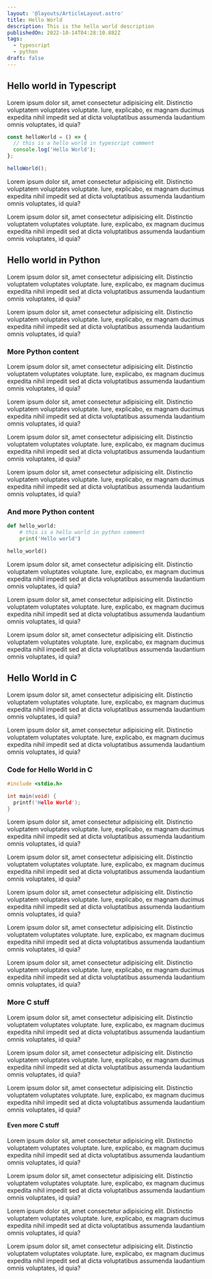 ```yaml
---
layout: '@layouts/ArticleLayout.astro'
title: Hello World
description: This is the hello world description
publishedOn: 2022-10-14T04:28:10.882Z
tags:
  - typescript
  - python
draft: false
---
```


## Hello world in Typescript

Lorem ipsum dolor sit, amet consectetur adipisicing elit. Distinctio voluptatem voluptates voluptate.
Iure, explicabo, ex magnam ducimus expedita nihil impedit sed at dicta voluptatibus assumenda laudantium
omnis voluptates, id quia?

```ts
const helloWorld = () => {
  // this is a hello world in typescript comment
  console.log('Hello World');
};

helloWorld();
```

Lorem ipsum dolor sit, amet consectetur adipisicing elit. Distinctio voluptatem voluptates voluptate.
Iure, explicabo, ex magnam ducimus expedita nihil impedit sed at dicta voluptatibus assumenda laudantium
omnis voluptates, id quia?

Lorem ipsum dolor sit, amet consectetur adipisicing elit. Distinctio voluptatem voluptates voluptate.
Iure, explicabo, ex magnam ducimus expedita nihil impedit sed at dicta voluptatibus assumenda laudantium
omnis voluptates, id quia?

## Hello world in Python

Lorem ipsum dolor sit, amet consectetur adipisicing elit. Distinctio voluptatem voluptates voluptate.
Iure, explicabo, ex magnam ducimus expedita nihil impedit sed at dicta voluptatibus assumenda laudantium
omnis voluptates, id quia?

Lorem ipsum dolor sit, amet consectetur adipisicing elit. Distinctio voluptatem voluptates voluptate.
Iure, explicabo, ex magnam ducimus expedita nihil impedit sed at dicta voluptatibus assumenda laudantium
omnis voluptates, id quia?

### More Python content

Lorem ipsum dolor sit, amet consectetur adipisicing elit. Distinctio voluptatem voluptates voluptate.
Iure, explicabo, ex magnam ducimus expedita nihil impedit sed at dicta voluptatibus assumenda laudantium
omnis voluptates, id quia?

Lorem ipsum dolor sit, amet consectetur adipisicing elit. Distinctio voluptatem voluptates voluptate.
Iure, explicabo, ex magnam ducimus expedita nihil impedit sed at dicta voluptatibus assumenda laudantium
omnis voluptates, id quia?

Lorem ipsum dolor sit, amet consectetur adipisicing elit. Distinctio voluptatem voluptates voluptate.
Iure, explicabo, ex magnam ducimus expedita nihil impedit sed at dicta voluptatibus assumenda laudantium
omnis voluptates, id quia?

Lorem ipsum dolor sit, amet consectetur adipisicing elit. Distinctio voluptatem voluptates voluptate.
Iure, explicabo, ex magnam ducimus expedita nihil impedit sed at dicta voluptatibus assumenda laudantium
omnis voluptates, id quia?

### And more Python content

```py
def hello_world:
    # this is a hello world in python comment
    print('Hello world')

hello_world()
```

Lorem ipsum dolor sit, amet consectetur adipisicing elit. Distinctio voluptatem voluptates voluptate.
Iure, explicabo, ex magnam ducimus expedita nihil impedit sed at dicta voluptatibus assumenda laudantium
omnis voluptates, id quia?

Lorem ipsum dolor sit, amet consectetur adipisicing elit. Distinctio voluptatem voluptates voluptate.
Iure, explicabo, ex magnam ducimus expedita nihil impedit sed at dicta voluptatibus assumenda laudantium
omnis voluptates, id quia?

Lorem ipsum dolor sit, amet consectetur adipisicing elit. Distinctio voluptatem voluptates voluptate.
Iure, explicabo, ex magnam ducimus expedita nihil impedit sed at dicta voluptatibus assumenda laudantium
omnis voluptates, id quia?

## Hello World in C

Lorem ipsum dolor sit, amet consectetur adipisicing elit. Distinctio voluptatem voluptates voluptate.
Iure, explicabo, ex magnam ducimus expedita nihil impedit sed at dicta voluptatibus assumenda laudantium
omnis voluptates, id quia?

Lorem ipsum dolor sit, amet consectetur adipisicing elit. Distinctio voluptatem voluptates voluptate.
Iure, explicabo, ex magnam ducimus expedita nihil impedit sed at dicta voluptatibus assumenda laudantium
omnis voluptates, id quia?

### Code for Hello World in C

```c
#include <stdio.h>

int main(void) {
  printf('Hello World');
}
```

Lorem ipsum dolor sit, amet consectetur adipisicing elit. Distinctio voluptatem voluptates voluptate.
Iure, explicabo, ex magnam ducimus expedita nihil impedit sed at dicta voluptatibus assumenda laudantium
omnis voluptates, id quia?

Lorem ipsum dolor sit, amet consectetur adipisicing elit. Distinctio voluptatem voluptates voluptate.
Iure, explicabo, ex magnam ducimus expedita nihil impedit sed at dicta voluptatibus assumenda laudantium
omnis voluptates, id quia?

Lorem ipsum dolor sit, amet consectetur adipisicing elit. Distinctio voluptatem voluptates voluptate.
Iure, explicabo, ex magnam ducimus expedita nihil impedit sed at dicta voluptatibus assumenda laudantium
omnis voluptates, id quia?

Lorem ipsum dolor sit, amet consectetur adipisicing elit. Distinctio voluptatem voluptates voluptate.
Iure, explicabo, ex magnam ducimus expedita nihil impedit sed at dicta voluptatibus assumenda laudantium
omnis voluptates, id quia?

Lorem ipsum dolor sit, amet consectetur adipisicing elit. Distinctio voluptatem voluptates voluptate.
Iure, explicabo, ex magnam ducimus expedita nihil impedit sed at dicta voluptatibus assumenda laudantium
omnis voluptates, id quia?

### More C stuff

Lorem ipsum dolor sit, amet consectetur adipisicing elit. Distinctio voluptatem voluptates voluptate.
Iure, explicabo, ex magnam ducimus expedita nihil impedit sed at dicta voluptatibus assumenda laudantium
omnis voluptates, id quia?

Lorem ipsum dolor sit, amet consectetur adipisicing elit. Distinctio voluptatem voluptates voluptate.
Iure, explicabo, ex magnam ducimus expedita nihil impedit sed at dicta voluptatibus assumenda laudantium
omnis voluptates, id quia?

Lorem ipsum dolor sit, amet consectetur adipisicing elit. Distinctio voluptatem voluptates voluptate.
Iure, explicabo, ex magnam ducimus expedita nihil impedit sed at dicta voluptatibus assumenda laudantium
omnis voluptates, id quia?

#### Even more C stuff

Lorem ipsum dolor sit, amet consectetur adipisicing elit. Distinctio voluptatem voluptates voluptate.
Iure, explicabo, ex magnam ducimus expedita nihil impedit sed at dicta voluptatibus assumenda laudantium
omnis voluptates, id quia?

Lorem ipsum dolor sit, amet consectetur adipisicing elit. Distinctio voluptatem voluptates voluptate.
Iure, explicabo, ex magnam ducimus expedita nihil impedit sed at dicta voluptatibus assumenda laudantium
omnis voluptates, id quia?

Lorem ipsum dolor sit, amet consectetur adipisicing elit. Distinctio voluptatem voluptates voluptate.
Iure, explicabo, ex magnam ducimus expedita nihil impedit sed at dicta voluptatibus assumenda laudantium
omnis voluptates, id quia?

Lorem ipsum dolor sit, amet consectetur adipisicing elit. Distinctio voluptatem voluptates voluptate.
Iure, explicabo, ex magnam ducimus expedita nihil impedit sed at dicta voluptatibus assumenda laudantium
omnis voluptates, id quia?
